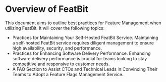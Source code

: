 # Overview of FeatBit

This document aims to outline best practices for Feature Management when utilizing FeatBit. It will cover the following topics:

- Practices for Maintaining Your Self-Hosted FeatBit Service. Maintaining a self-hosted FeatBit service requires diligent management to ensure high availability, security, and performance.
- Practices for Enhancing Software Delivery Performance. Enhancing software delivery performance is crucial for teams looking to stay competitive and responsive to customer needs.
- A FAQ Section to Assist CTOs and Technical Leads in Convincing Their Teams to Adopt a Feature Flags Management Service.

